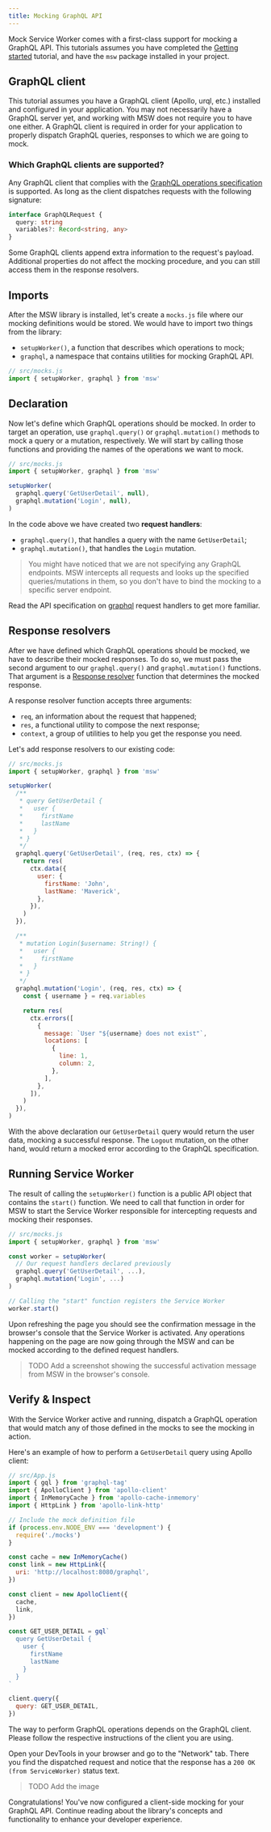 ```yaml
---
title: Mocking GraphQL API
---
```


Mock Service Worker comes with a first-class support for mocking a GraphQL API. This tutorials assumes you have completed the [Getting started](/docs/tutorials/getting-started) tutorial, and have the `msw` package installed in your project.

## GraphQL client

This tutorial assumes you have a GraphQL client (Apollo, urql, etc.) installed and configured in your application. You may not necessarily have a GraphQL server yet, and working with MSW does not require you to have one either. A GraphQL client is required in order for your application to properly dispatch GraphQL queries, responses to which we are going to mock.

### Which GraphQL clients are supported?

Any GraphQL client that complies with the [GraphQL operations specification](TODO) is supported. As long as the client dispatches requests with the following signature:

```ts
interface GraphQLRequest {
  query: string
  variables?: Record<string, any>
}
```

<Hint>
  Some GraphQL clients append extra information to the request's payload.
  Additional properties do not affect the mocking procedure, and you can still
  access them in the response resolvers.
</Hint>

## Imports

After the MSW library is installed, let's create a `mocks.js` file where our mocking definitions would be stored. We would have to import two things from the library:

- `setupWorker()`, a function that describes which operations to mock;
- `graphql`, a namespace that contains utilities for mocking GraphQL API.

```js
// src/mocks.js
import { setupWorker, graphql } from 'msw'
```

## Declaration

Now let's define which GraphQL operations should be mocked. In order to target an operation, use `graphql.query()` or `graphql.mutation()` methods to mock a query or a mutation, respectively. We will start by calling those functions and providing the names of the operations we want to mock.

```js showLineNumbers focusedLines=5,6
// src/mocks.js
import { setupWorker, graphql } from 'msw'

setupWorker(
  graphql.query('GetUserDetail', null),
  graphql.mutation('Login', null),
)
```

In the code above we have created two **request handlers**:

- `graphql.query()`, that handles a query with the name `GetUserDetail`;
- `graphql.mutation()`, that handles the `Login` mutation.

> You might have noticed that we are not specifying any GraphQL endpoints. MSW intercepts all requests and looks up the specified queries/mutations in them, so you don't have to bind the mocking to a specific server endpoint.

<Hint>
  Read the API specification on <a href="/docs/api/graphql">graphql</a> request
  handlers to get more familiar.
</Hint>

## Response resolvers

After we have defined which GraphQL operations should be mocked, we have to describe their mocked responses. To do so, we must pass the second argument to our `graphql.query()` and `graphql.mutation()` functions. That argument is a [Response resolver](/docs/basics/response-resolver) function that determines the mocked response.

A response resolver function accepts three arguments:

- `req`, an information about the request that happened;
- `res`, a functional utility to compose the next response;
- `context`, a group of utilities to help you get the response you need.

Let's add response resolvers to our existing code:

```js showLineNumbers focusedLines=14-21,32-46
// src/mocks.js
import { setupWorker, graphql } from 'msw'

setupWorker(
  /**
   * query GetUserDetail {
   *   user {
   *     firstName
   *     lastName
   *   }
   * }
   */
  graphql.query('GetUserDetail', (req, res, ctx) => {
    return res(
      ctx.data({
        user: {
          firstName: 'John',
          lastName: 'Maverick',
        },
      }),
    )
  }),

  /**
   * mutation Login($username: String!) {
   *   user {
   *     firstName
   *   }
   * }
   */
  graphql.mutation('Login', (req, res, ctx) => {
    const { username } = req.variables

    return res(
      ctx.errors([
        {
          message: `User "${username} does not exist"`,
          locations: [
            {
              line: 1,
              column: 2,
            },
          ],
        },
      ]),
    )
  }),
)
```

With the above declaration our `GetUserDetail` query would return the user data, mocking a successful response. The `Logout` mutation, on the other hand, would return a mocked error according to the GraphQL specification.

## Running Service Worker

The result of calling the `setupWorker()` function is a public API object that contains the `start()` function. We need to call that function in order for MSW to start the Service Worker responsible for intercepting requests and mocking their responses.

```js showLineNumbers focusedLines=4,11
// src/mocks.js
import { setupWorker, graphql } from 'msw'

const worker = setupWorker(
  // Our request handlers declared previously
  graphql.query('GetUserDetail', ...),
  graphql.mutation('Login', ...)
)

// Calling the "start" function registers the Service Worker
worker.start()
```

Upon refreshing the page you should see the confirmation message in the browser's console that the Service Worker is activated. Any operations happening on the page are now going through the MSW and can be mocked according to the defined request handlers.

> TODO Add a screenshot showing the successful activation message from MSW in the browser's console.

## Verify & Inspect

With the Service Worker active and running, dispatch a GraphQL operation that would match any of those defined in the mocks to see the mocking in action.

Here's an example of how to perform a `GetUserDetail` query using Apollo client:

```js
// src/App.js
import { gql } from 'graphql-tag'
import { ApolloClient } from 'apollo-client'
import { InMemoryCache } from 'apollo-cache-inmemory'
import { HttpLink } from 'apollo-link-http'

// Include the mock definition file
if (process.env.NODE_ENV === 'development') {
  require('./mocks')
}

const cache = new InMemoryCache()
const link = new HttpLink({
  uri: 'http://localhost:8080/graphql',
})

const client = new ApolloClient({
  cache,
  link,
})

const GET_USER_DETAIL = gql`
  query GetUserDetail {
    user {
      firstName
      lastName
    }
  }
`

client.query({
  query: GET_USER_DETAIL,
})
```

<Hint>
  The way to perform GraphQL operations depends on the GraphQL client. Please
  follow the respective instructions of the client you are using.
</Hint>

Open your DevTools in your browser and go to the "Network" tab. There you find the dispatched request and notice that the response has a `200 OK (from ServiceWorker)` status text.

> TODO Add the image

Congratulations! You've now configured a client-side mocking for your GraphQL API. Continue reading about the library's concepts and functionality to enhance your developer experience.
